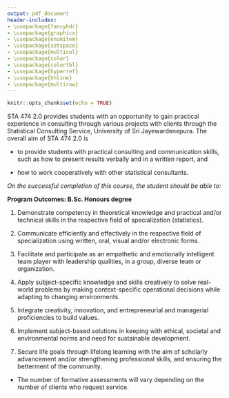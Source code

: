 ```yaml
---
output: pdf_document
header-includes:
- \usepackage{fancyhdr}
- \usepackage{graphicx}
- \usepackage{enumitem}
- \usepackage{setspace}
- \usepackage{multicol} 
- \usepackage{color}
- \usepackage{colortbl} 
- \usepackage{hyperref}
- \usepackage{hhline}
- \usepackage{multirow}
---
```


```r
knitr::opts_chunk$set(echo = TRUE)
```

\vspace{0.5cm}

\begin{table}[!h]
\begin{tabular}{l@{\hspace{21em}}r@{}>{${}={}$\hfill}r}
\multirow{3}{*}{\includegraphics[width = 0.1\textwidth]{SJPLogo.jpg}} & \textbf{B.Sc. (Honours) Statistics Degree Program} \\
                  &  \textbf{Faculty of Applied Sciences} \\
                  & \textbf{University of Sri Jayewardenepura} 
\end{tabular}
\end{table}



\begin{table}[!h]
\begin{tabular}{|p{7.5cm}|p{8.5cm}|}
\hline
 \cellcolor{yellow!25} \textbf{Course Title} &  \textbf{Statistical Consultancy}\\ \hline
 \cellcolor{yellow!25} \textbf{Course Code} &  \textbf{STA 474 2.0 }\\ \hline
 \cellcolor{yellow!25} \textbf{Credit Value} & 02 \\ \hline
 \cellcolor{yellow!25} \textbf{Status} &  Core \\ \hline
 \cellcolor{yellow!25} \textbf{Year/ Level} & Year 4 \\ \hline
 \cellcolor{yellow!25} \textbf{Semester}  & 2 \\ \hline
 \cellcolor{yellow!25} \textbf{Theory: Practical: Independent Learning}  &  30 : 00 : 70\\ \hline
 \cellcolor{yellow!25} \textbf{Other: Pre-requisite course/s} & All statistics course units \\ \hline
\end{tabular}
\end{table}

\vspace{0.2cm}

\begin{table}[!h]
\begin{tabular}{|p{16cm}|}
\hline
\cellcolor{yellow!25} \textbf{Aims of the Course:}\\ \hline
\end{tabular}
\end{table}
\vspace{0.2cm}

STA 474 2.0 provides students with an opportunity to gain practical experience in consulting through various projects with clients through the Statistical Consulting Service, University of Sri Jayewardenepura. The overall aim of STA 474 2.0 is 

- to provide students with practical consulting and communication skills, such as how to present results verbally and in a written report, and 

- how to work cooperatively with other statistical consultants.


\begin{table}[!h]
\begin{tabular}{|p{16cm}|}
\hline
\cellcolor{yellow!25} \textbf{Intended Learning Outcomes:}\\ \hline
\end{tabular}
\end{table}

*On the successful completion of this course, the student should be able to:*

\begin{enumerate}[label*=\arabic*.]
	\setlength\itemsep{0.1mm}
	\item Explain and demonstrate the role of a good statistical consultant.
		\item Use open source statistical software to apply statistical methods and techniques.
		\item Select and apply appropriate statistical models and methods for a range of statistical problems.
	\item Interpret the results of analysis and communicate these to a broad audience.
	\item Write statistical consulting reports that clearly describe complex analyses to the non-specialist reader.
	\item Communicate through written and oral presentation based on statistical analysis for audience from a variety of health-related areas (e.g. public health, medicine, genetics, biology, psychology, nursing, or pharmacy) and for the broad scientific community.
\end{enumerate}




\begin{table}[!h]
\begin{tabular}{|p{16cm}|}
\hline
\cellcolor{yellow!25} \textbf{Course Content:}\\ \hline
\end{tabular}
\end{table}


\begin{enumerate}[label*=\arabic*.]
	\setlength\itemsep{0.1mm}
	\item About statistical consulting
		\begin{enumerate}[label*=\arabic*.]
	\item Communication
	\item Asking questions
	\item Managing a statistical consultancy session
	\item Dealing with difficult clients
	\item Consulting from start to finish
	\end{enumerate}
	\item Guide to communicating results
	\begin{enumerate}[label*=\arabic*.]
	\item Communicating results to general audience
	\item Making a targeted presentation: Who is your audience?, Common errors to watch out, Engaging with non-expert audience
	\end{enumerate}
	\item Technical aspects of consulting
	\begin{enumerate}[label*=\arabic*.]
	\item Design of experiments and Sampling
	\item Observational studies
	\item Data wrangling: Tidy data principles, Reshaping data into tidy form, Data transformation
	\item Data visualization: The grammar of graphics
	\item Static graphics vs Dynamic graphics
	\item Dynamic reproducible reporting
	\end{enumerate}
\end{enumerate}

\begin{table}[!h]
\begin{tabular}{|p{16cm}|}
\hline
\cellcolor{yellow!25} \textbf{Scope and Schedule of Teaching - Learning Activities:}\\ \hline
\end{tabular}
\end{table}


\begin{table}[!h]
\small
\begin{tabular}{|p{1cm}|p{4cm}|p{0.5cm}|p{0.5cm}|p{0.5cm}|p{3.5cm}|p{2cm}|p{1.5cm}|}
\hline
\multirow{2}{1cm}{\textbf{Topic No.}} & \multirow{2}{5cm}{\textbf{Topic/Sub Topic}} &  \multicolumn{3}{l|}{\textbf{No. of Hrs}} & \multirow{2}{2cm}{\textbf{Teaching Method}} & \multirow{2}{2cm}{\textbf{Assessment Criteria}} &  \multirow{2}{2cm}{\textbf{ILO Alignment}} \\ \cline{3-5}
          &            &   \textbf{T}    &   \textbf{P}    &    \textbf{IL}   &            &         &               \\ \hline
 1                 &   About statistical consulting                &   2    &    0   &    4   &       Lecture \newline \textbf{FA1: Timetable Visualization}            &      10\% of Final Marks              &        1           \\ \hline
 2                 &     Dashboard visualization               &    2   &  0     &  4    &      Lecture/ Flipped classroom \newline \textbf{FA1: Dashboard}                 &       10\% of Final Marks             &    2, 3               \\ \hline
 3             &    Guide to communicating results               &    2   &  0     &   4    &         Lecture/ Discussion              &                   &    1, 6               \\ \hline
 4                 &      Data wrangling              &  2     &   0    &   4   &       Lecture/ Discussion \newline \textbf{FA2: Client's project }                &     10\% of Final Marks               &            2, 3       \\ \hline
5                  &     Data Visualisation               &   2    &   0    &  5    &      Lecture/ Discussion \newline \textbf{FA3: Client's project}                  &                   &   3, 4                \\ \hline
 6                 &           Data Visualisation       &   2    &  0     &   5    &        Lecture/ Discussion/ Revise graphics               &                   &          3, 4        \\ \hline
7                  &   Design Experiments and Sampling, Observational Studies              &    2   &  0     &  5     &       Lecture/ Discussion/ \newline \textbf{FA4: Client's project}               &       10\% of Final Marks             &           4, 6        \\ \hline
8                 &    Statistical consultancy survey/ Coding book            &    2   &   0    &   5    &        Lecture/ Discussion \newline \textbf{FA5: Survey }               &    10\% of Final Marks                 &       2, 3, 4, 5, 6            \\ \hline
9                 &    Writing statistical consulting report.              &    2   &   0    &   5    &        Lecture/ Virtual Discussion Forum             &                   &      5, 6            \\ \hline
10                 &    Statistical consultancy with clients   - Project Analysis           &    2   &   0   &   5   &        Discussion Forum  \newline \textbf{FA6: Client's project }           &      10\% of Final Marks              &      2, 3, 4, 5, 6              \\ \hline
11                 &    Discussion of the analysis - FA2 and FA4              &    2   &   0   &   5    &        Lecture/ Discussion              &                   &      5, 6             \\ \hline
12                 &    Statistical consultancy with clients   - Project analysis           &    2   &   0    &   5    &        Lecture/ Discussion  \newline \textbf{FA7: Shiny app}           &    10\% of Final Marks               &      2, 3, 4, 5, 6             \\ \hline
\end{tabular}
\end{table}

\newpage

\begin{table}[!h]
\begin{tabular}{|p{16cm}|}
\hline
\cellcolor{yellow!25} \textbf{Scope and Schedule of Teaching - Learning Activities (cont.):}\\ \hline
\end{tabular}
\end{table}

\begin{table}[!h]
\small
\begin{tabular}{|p{1cm}|p{4cm}|p{0.5cm}|p{0.5cm}|p{0.5cm}|p{3.5cm}|p{2cm}|p{1.5cm}|}
\hline
\multirow{2}{1cm}{\textbf{Topic No.}} & \multirow{2}{5cm}{\textbf{Topic/Sub Topic}} &  \multicolumn{3}{l|}{\textbf{No. of Hrs}} & \multirow{2}{2cm}{\textbf{Teaching Method}} & \multirow{2}{2cm}{\textbf{Assessment Criteria}} &  \multirow{2}{2cm}{\textbf{ILO Alignment}} \\ \cline{3-5}
          &            &   \textbf{T}    &   \textbf{P}    &    \textbf{IL}   &            &         &               \\ \hline
 13                 &   Discussion of the analysis - FA5                &   2    &    0   &    5   &       Lecture/ Discussion             &      &  3, 4, 5, 6           \\ \hline
 14            &   Writing logbook/ Meeting with clients            &    2   &  0    &   5    &         Lecture/ Discussion              &                   &    1, 6               \\ \hline
 15                 &     A recapitulation/ ways to continue as a statistical consultant               &    2   &  0     &  4    &      Lecture \newline \textbf{SA: Summative assessment}                 &     30\% of Final Marks               &    1               \\ \hline
              &    Total              &    30   &       &  70    &                     &             &    1, 2, 3, 4, 5, 6               \\ \hline
\end{tabular}
\end{table}

\begin{table}[!h]
\begin{tabular}{|p{16cm}|}
\hline
\cellcolor{yellow!25} \textbf{Linking Program Outcomes with ILOs:}\\ \hline
\end{tabular}
\end{table}

**Program Outcomes: B.Sc. Honours degree**

1. Demonstrate competency in theoretical knowledge and practical and/or technical skills in the respective field of specialization (statistics).

2. Communicate efficiently and effectively in the respective field of specialization using written, oral, visual and/or electronic forms.

3. Facilitate and participate as an empathetic and emotionally intelligent team player with leadership qualities, in a group, diverse team or organization.

4. Apply subject-specific knowledge and skills creatively to solve real-world problems by making context-specific operational decisions while adapting to changing environments.

5. Integrate creativity, innovation, and entrepreneurial and managerial proficiencies to build values.

6. Implement subject-based solutions in keeping with ethical, societal and environmental norms and need for sustainable development.

7. Secure life goals through lifelong learning with the aim of scholarly advancement and/or strengthening professional skills, and ensuring the betterment of the community.


\begin{table}[!h]
\center
\begin{tabular}{|l|l|l|l|l|l|l|l|}
\hline
 & \cellcolor{black!25}\textbf{PLO 1} & \cellcolor{black!25}\textbf{PLO 2} & \cellcolor{black!25}\textbf{PLO 3}  & \cellcolor{black!25}\textbf{PLO 4} & \cellcolor{black!25}\textbf{PLO 5} & \cellcolor{black!25}\textbf{PLO 6} & \cellcolor{black!25}\textbf{PLO 7} \\ \hline
\cellcolor{black!25}\textbf{ILO 1} & *** & ** & *** & ***  & ***  &  & ***  \\ \hline
\cellcolor{black!25}\textbf{ILO 2} & *** &  &  & *** & * &  &  \\ \hline
\cellcolor{black!25}\textbf{ILO 3} & ** &  &  & *** &*  &  &  \\ \hline
\cellcolor{black!25}\textbf{ILO 4} & *** & *** &  & ***  & * &  & * \\ \hline
\cellcolor{black!25}\textbf{ILO 5} & *** & ***  & ** & ** & *** & ***  & ** \\ \hline
\cellcolor{black!25}\textbf{ILO 6} & *** & ***  & *** & ** & ***  & ***  & *** \\ \hline
\end{tabular}
\end{table}


\begin{table}[!h]
\center
\begin{tabular}{c}
*** - Strongly linked; ** - Medium linked; * - Weekly linked
\end{tabular}
\end{table}

\newpage

\begin{table}[!h]
\begin{tabular}{|p{16cm}|}
\hline
\cellcolor{yellow!25} \textbf{Mode of Assessment:}\\ \hline
\end{tabular}
\end{table}

\begin{table}[!h]
\begin{tabular}{p{6cm}p{8cm}}
\underline{\textbf{Formative Assessment* (FA):}} & FA1 10\% + FA2 10\% + FA3 10\%+ FA4 10\% + FA5 10\% + FA6 10 + FA7 10\% = 70\% of total marks. \\
& \\
\underline{\textbf{Summative Assessment (SA):}} & Final individual presentation and log book = 30\% of total marks. 
\end{tabular}
\end{table}

* The number of formative assessments will vary depending on the number of clients who request service.

\begin{table}[!h]
\begin{tabular}{|p{16cm}|}
\hline
\cellcolor{yellow!25} \textbf{References:}\\ \hline
\end{tabular}
\end{table}


\begin{itemize}
	\setlength\itemsep{0.1mm}
\item Talagala, T. S. (2020). Statistical Consultancy Service, \textit{Course website.} \textcolor{blue}{\url{https://scs-fas-sjp.netlify.app/}}
	
\item Wickham, H., \& Grolemund, G. (2019). \textit{R for data science: import, tidy, transform, visualize, and model data.} O'Reilly Media, Inc. \textcolor{blue}{https://r4ds.had.co.nz/}
	
\item Grolemund, G. (2014). \textit{Hands-on programming with R: write your own functions and simulations.} O'Reilly Media, Inc. \textcolor{blue}{https://rstudio-education.github.io/hopr/}

\item Cabrera, J., \& McDougall, A. (2002). \textit{Statistical consulting.} Springer Science \& Business Media.

\end{itemize}


\begin{table}[!h]
\begin{tabular}{|p{16cm}|}
\hline
\cellcolor{black!25}\\ \hline
\end{tabular}
\end{table}
